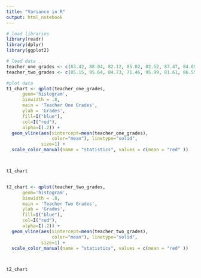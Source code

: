 ```yaml
---
title: "Variance in R"
output: html_notebook
---
```

```r
# load libraries
library(readr)
library(dplyr)
library(ggplot2)

# load data
teacher_one_grades <- c(83.42, 88.04, 82.12, 85.02, 82.52, 87.47, 84.69, 85.18, 86.29, 85.53, 81.29, 82.54, 83.47, 83.91, 86.83, 88.5, 84.95, 83.79, 84.74, 84.03, 87.62, 81.15, 83.45, 80.24, 82.76, 83.98, 84.95, 83.37, 84.89, 87.29)
teacher_two_grades <- c(85.15, 95.64, 84.73, 71.46, 95.99, 81.61, 86.55, 79.81, 77.06, 92.86, 83.67, 73.63, 90.12, 80.64, 78.46, 76.86, 104.4, 88.53, 74.62, 91.27, 76.53, 94.37, 84.74, 81.84, 97.69, 70.77, 84.44, 88.06, 91.62, 65.82)

#plot data
t1_chart <- qplot(teacher_one_grades,
      geom='histogram',
      binwidth = .8,  
      main = 'Teacher One Grades', 
      ylab = 'Grades',
      fill=I("blue"), 
      col=I("red"), 
      alpha=I(.2)) +
  geom_vline(aes(xintercept=mean(teacher_one_grades),
                 color="mean"), linetype="solid",
             size=1) +
  scale_color_manual(name = "statistics", values = c(mean = "red" ))



t1_chart


t2_chart <- qplot(teacher_two_grades,
      geom='histogram',
      binwidth = .8,  
      main = 'Teacher Two Grades', 
      ylab = 'Grades',
      fill=I("blue"), 
      col=I("red"), 
      alpha=I(.2)) +
  geom_vline(aes(xintercept=mean(teacher_two_grades),
                 color="mean"), linetype="solid",
             size=1) +
  scale_color_manual(name = "statistics", values = c(mean = "red" ))



t2_chart
```